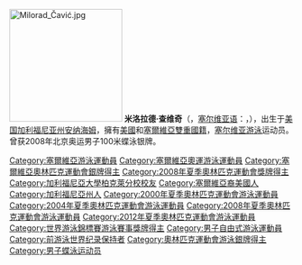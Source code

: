 {{BLP unsourced|time=2020-05-09T01:59:36+00:00}}
{{MedalTableTop}}
{{MedalCountry | {{SRB}}}}
{{MedalCompetition|[[奥林匹克运动会|奥林匹克运动会]]}}
{{MedalSilver|[[2008年夏季奥林匹克运动会|2008年北京]]|[[2008年夏季奥林匹克运动会游泳比赛|100米蝶泳]]}}
{{MedalCompetition|[[世界游泳锦标赛|世界游泳锦标赛]]}}
{{MedalGold|[[2009年世界游泳锦标赛|2009年罗马]]|[[2009年世界游泳锦标赛游泳比赛|50米蝶泳]]}}
{{MedalSilver|[[2009年世界游泳锦标赛|2009年罗马]]|[[2009年世界游泳锦标赛游泳比赛|100米蝶泳]]}}
{{MedalCompetition|[[欧洲游泳锦标赛|欧洲游泳锦标赛]]}}
{{MedalGold| [[2008年欧洲游泳锦标赛|2008年埃因霍温]] | 50米蝶泳}}
{{MedalCompetition|[[欧洲短池游泳锦标赛|欧洲短池游泳锦标赛]]}}
{{MedalGold| [[2003年欧洲短池游泳锦标赛|2003年都柏林]] | 100米蝶泳}}
{{MedalGold| [[2007年欧洲短池游泳锦标赛|2007年德布勒森]] | 50米蝶泳}}
{{MedalGold| [[2007年欧洲短池游泳锦标赛|2007年德布勒森]] | 100米蝶泳}}
{{MedalGold| [[2006年欧洲短池游泳锦标赛|2006年赫尔辛基]] | 100米蝶泳}}
{{MedalGold| [[2008年欧洲短池游泳锦标赛|2008年里耶卡]] | 100米蝶泳}}
{{MedalSilver| [[2003年欧洲短池游泳锦标赛|2003年都柏林]] | 50米自由泳}}
{{MedalSilver| [[2006年欧洲短池游泳锦标赛|2006年赫尔辛基]] | 50米自由泳}}
{{MedalSilver| [[2008年欧洲短池游泳锦标赛|2008年里耶卡]] | 50米蝶泳}}
{{MedalBottom}}
[[File:Milorad_Čavić.jpg|200px]]
'''米洛拉德·查维奇'''（{{lang|en|'''Milorad Čavić'''}}，[[塞尔维亚语|塞尔维亚语]]：'''{{lang|sr|Милорад Чавић}}'''，{{bd|1984年|5月31日|catIdx=C}}），出生于[[美国|美国]][[加利福尼亚州|加利福尼亚州]][[安纳海姆|安纳海姆]]，擁有[[美國|美國]]和[[塞爾維亞|塞爾維亞]][[雙重國籍|雙重國籍]]，[[塞尔维亚|塞尔维亚]][[游泳|游泳]]运动员。曾获2008年北京奥运男子100米蝶泳银牌。

{{塞尔维亚人物小作品}}
{{游泳人物小作品}}

{{DEFAULTSORT:Cavic, Milorad}}
[[Category:塞爾維亞游泳運動員|Category:塞爾維亞游泳運動員]]
[[Category:塞爾維亞奧運游泳運動員|Category:塞爾維亞奧運游泳運動員]]
[[Category:塞爾維亞奧林匹克運動會銀牌得主|Category:塞爾維亞奧林匹克運動會銀牌得主]]
[[Category:2008年夏季奧林匹克運動會獎牌得主|Category:2008年夏季奧林匹克運動會獎牌得主]]
[[Category:加利福尼亞大學柏克萊分校校友|Category:加利福尼亞大學柏克萊分校校友]]
[[Category:塞爾維亞裔美國人|Category:塞爾維亞裔美國人]]
[[Category:加利福尼亞州人|Category:加利福尼亞州人]]
[[Category:2000年夏季奧林匹克運動會游泳運動員|Category:2000年夏季奧林匹克運動會游泳運動員]]
[[Category:2004年夏季奧林匹克運動會游泳運動員|Category:2004年夏季奧林匹克運動會游泳運動員]]
[[Category:2008年夏季奧林匹克運動會游泳運動員|Category:2008年夏季奧林匹克運動會游泳運動員]]
[[Category:2012年夏季奧林匹克運動會游泳運動員|Category:2012年夏季奧林匹克運動會游泳運動員]]
[[Category:世界游泳錦標賽游泳賽事獎牌得主|Category:世界游泳錦標賽游泳賽事獎牌得主]]
[[Category:男子自由式游泳運動員|Category:男子自由式游泳運動員]]
[[Category:前游泳世界纪录保持者|Category:前游泳世界纪录保持者]]
[[Category:奧林匹克運動會游泳銀牌得主|Category:奧林匹克運動會游泳銀牌得主]]
[[Category:男子蝶泳运动员|Category:男子蝶泳运动员]]